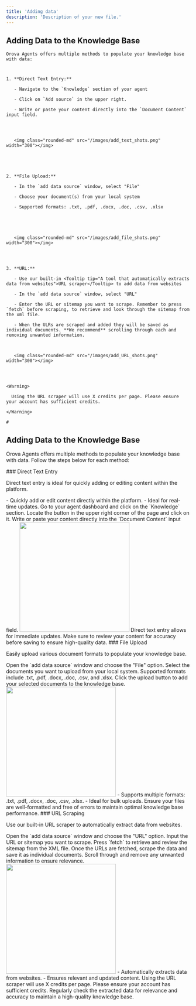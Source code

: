 ```yaml
---
title: 'Adding data'
description: 'Description of your new file.'
---
```


## Adding Data to the Knowledge Base

    Orova Agents offers multiple methods to populate your knowledge base with data: 

 
 

# 

 
 

    1. **Direct Text Entry:** 

       - Navigate to the `Knowledge` section of your agent 

       - Click on `Add source` in the upper right. 

       - Write or paste your content directly into the `Document Content` input field. 

 
 

       <img class="rounded-md" src="/images/add_text_shots.png" width="300"></img> 

 
 
 

    2. **File Upload:** 

       - In the `add data source` window, select "File" 

       - Choose your document(s) from your local system 

       - Supported formats: .txt, .pdf, .docx, .doc, .csv, .xlsx 

 
 
 

       <img class="rounded-md" src="/images/add_file_shots.png" width="300"></img> 

 
 

    3. **URL:** 

       - Use our built-in <Tooltip tip="A tool that automatically extracts data from websites">URL scraper</Tooltip> to add data from websites 

       - In the `add data source` window, select "URL" 

       - Enter the URL or sitemap you want to scrape. Remember to press `fetch` before scraping, to retrieve and look through the sitemap from the xml file. 

       - When the ULRs are scraped and added they will be saved as individual documents. **We recommend** scrolling through each and removing unwanted information. 

        

       <img class="rounded-md" src="/images/add_URL_shots.png" width="300"></img> 

 
 

    <Warning> 

      Using the URL scraper will use X credits per page. Please ensure your account has sufficient credits. 

    </Warning> 

    # 
## Adding Data to the Knowledge Base

Orova Agents offers multiple methods to populate your knowledge base with data. Follow the steps below for each method:

<Accordion title="">
### Direct Text Entry

Direct text entry is ideal for quickly adding or editing content within the platform.

<CardGroup cols={2}>
  <Card title="" icon="check">
    - Quickly add or edit content directly within the platform.
  </Card>
  <Card title="" icon="check">
    - Ideal for real-time updates.
  </Card>
</CardGroup>


<Steps>
  <Step title="Navigate to the Knowledge Section">
    Go to your agent dashboard and click on the `Knowledge` section.
  </Step>
  <Step title="Click on Add Source">
    Locate the button in the upper right corner of the page and click on it.
  </Step>
  <Step title="Enter Your Content">
    Write or paste your content directly into the `Document Content` input field.
  </Step>
</Steps>

<img class="rounded-md" src="/images/add_text_shots.png" width="300" />



<Tip>
  Direct text entry allows for immediate updates. Make sure to review your content for accuracy before saving to ensure high-quality data.
</Tip>
</Accordion>

<Accordion>
### File Upload

Easily upload various document formats to populate your knowledge base.

<Steps>
  <Step title="Select 'File' in the Add Data Source Window">
    Open the `add data source` window and choose the "File" option.
  </Step>
  <Step title="Choose Your Document(s)">
    Select the documents you want to upload from your local system. Supported formats include .txt, .pdf, .docx, .doc, .csv, and .xlsx.
  </Step>
  <Step title="Upload Your Documents">
    Click the upload button to add your selected documents to the knowledge base.
  </Step>
</Steps>

<img class="rounded-md" src="/images/add_file_shots.png" width="300" />

<Card title="Benefits of File Upload" icon="file-upload">
  - Supports multiple formats: .txt, .pdf, .docx, .doc, .csv, .xlsx.
  - Ideal for bulk uploads.
</Card>

<Info>
  Ensure your files are well-formatted and free of errors to maintain optimal knowledge base performance.
</Info>
</Accordion>

<Accordion>
### URL Scraping

Use our built-in URL scraper to automatically extract data from websites.

<Steps>
  <Step title="Select 'URL' in the Add Data Source Window">
    Open the `add data source` window and choose the "URL" option.
  </Step>
  <Step title="Enter the URL or Sitemap">
    Input the URL or sitemap you want to scrape. Press `fetch` to retrieve and review the sitemap from the XML file.
  </Step>
  <Step title="Scrape the Data">
    Once the URLs are fetched, scrape the data and save it as individual documents. Scroll through and remove any unwanted information to ensure relevance.
  </Step>
</Steps>

<img class="rounded-md" src="/images/add_URL_shots.png" width="300" />

<Card title="Benefits of URL Scraping" icon="globe">
  - Automatically extracts data from websites.
  - Ensures relevant and updated content.
</Card>

<Warning>
  Using the URL scraper will use X credits per page. Please ensure your account has sufficient credits.
</Warning>

<Tip>
  Regularly check the extracted data for relevance and accuracy to maintain a high-quality knowledge base.
</Tip>

</Accordion>


